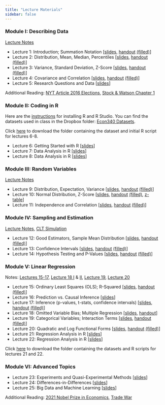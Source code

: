 ```yaml
---
title: "Lecture Materials"
sidebar: false
---
```


### Module I: Describing Data 

[Lecture Notes](Notes/Module1-Intro-and-Describing-Data/Describing-Data.pdf)

- Lecture 1: Introduction; Summation Notation [[slides](Lectures/Lecture1/Slides1.pdf), [handout](Lectures/Lecture1/ClassHandout1.pdf) [(filled)](Lectures/Lecture1/ClassHandout1_Filled.pdf)]
- Lecture 2: Distribution, Mean, Median, Percentiles [[slides](Lectures/Lecture2/Slides2.pdf), [handout](Lectures/Lecture2/ClassHandout2.pdf) [(filled)](Lectures/Lecture2/ClassHandout2_Filled.pdf)]
- Lecture 3: Variance, Standard Deviation, Z-Score [[slides](Lectures/Lecture3/Slides3.pdf), [handout](Lectures/Lecture3/ClassHandout3.pdf) [(filled)](Lectures/Lecture3/ClassHandout3_Filled.pdf)]
- Lecture 4: Covariance and Correlation [[slides](Lectures/Lecture4/Slides4.pdf), [handout](Lectures/Lecture4/ClassHandout4.pdf) [(filled)](Lectures/Lecture4/ClassHandout4_Filled.pdf)]
- Lecture 5: Research Questions and Data [[slides](Lectures/Lecture5/Slides5.pdf)]

Additional Reading: [NYT Article 2016 Elections](Readings/NYT-Article-2016-Elections.pdf), [Stock & Watson Chapter 1](Readings/Stock-&-Watson-Chapter1.pdf)

### Module II: Coding in R
Here are the [instructions](Notes/How-to-install-R.pdf) for installing R and R Studio. You can find the datasets used in class in the Dropbox folder: [Econ340 Datasets](https://www.dropbox.com/sh/9x7ac4qwnddl650/AAAP1FdTpFp2rXyZ6t-9-qqTa?dl=0).

Click [here](Lectures/Lecture6-8/lectures6-8.zip) to download the folder containing the dataset and initial R script for lectures 6-8.

- Lecture 6: Getting Started with R [[slides](Lectures/Lecture6-8/Slides6.pdf)]
- Lecture 7: Data Analysis in R [[slides](Lectures/Lecture6-8/Slides7.pdf)]
- Lecture 8: Data Analysis in R [[slides](Lectures/Lecture6-8/Slides8.pdf)]

### Module III: Random Variables

[Lecture Notes](Notes/Module3-Random-Variables/Random-Variables.pdf)

- Lecture 9: Distribution, Expectation, Variance [[slides](Lectures/Lecture9/Slides9.pdf), [handout](Lectures/Lecture9/ClassHandout9.pdf) [(filled)](Lectures/Lecture9/ClassHandout9_Filled.pdf)]
- Lecture 10: Normal Distribution, Z-Score [[slides](Lectures/Lecture10/Slides10.pdf), [handout](Lectures/Lecture10/ClassHandout10.pdf) [(filled)](Lectures/Lecture10/ClassHandout10_Filled.pdf), [z-table](Lectures/Lecture10/z_table.pdf)]
- Lecture 11: Independence and Correlation [[slides](Lectures/Lecture11/Slides11.pdf), [handout](Lectures/Lecture11/ClassHandout11.pdf) [(filled)](Lectures/Lecture11/ClassHandout11_Filled.pdf)]

### Module IV: Sampling and Estimation

[Lecture Notes](Notes/Module4-Sampling-and-Estimation/Sampling-and-Estimation.pdf), [CLT Simulation](https://dbhagia.shinyapps.io/CLT-Demo/)

- Lecture 12: Good Estimators, Sample Mean Distribution [[slides](Lectures/Lecture12/Slides12.pdf), [handout](Lectures/Lecture12/ClassHandout12.pdf) [(filled)](Lectures/Lecture12/ClassHandout12_Filled.pdf)]
- Lecture 13: Confidence Intervals [[slides](Lectures/Lecture13/Slides13.pdf), [handout](Lectures/Lecture13/ClassHandout13.pdf) [(filled)](Lectures/Lecture13/ClassHandout13_Filled.pdf)]
- Lecture 14: Hypothesis Testing and P-Values [[slides](Lectures/Lecture14/Slides14.pdf), [handout](Lectures/Lecture14/ClassHandout14.pdf) [(filled)](Lectures/Lecture14/ClassHandout14_Filled.pdf)]

### Module V: Linear Regression

Notes: [Lectures 15-17](Notes/Module5-Linear-Regression/Simple-Linear-Regression.pdf), [Lecture 18 I](Notes/Module5-Linear-Regression/Omitted-Variable-Bias.pdf) & [II](Notes/Module5-Linear-Regression/Multiple-Linear-Regression.pdf), [Lecture 19](Notes/Module5-Linear-Regression/Dummy-Variables-and-Interaction-Terms.pdf),  [Lecture 20](Notes/Module5-Linear-Regression/Functional-Forms.pdf)

- Lecture 15: Ordinary Least Squares (OLS); R-Squared [[slides](Lectures/Lecture15/Slides15.pdf), [handout](Lectures/Lecture15/ClassHandout15.pdf) [(filled)](Lectures/Lecture15/ClassHandout15_Filled.pdf)] 
- Lecture 16: Prediction vs. Causal Inference [[slides](Lectures/Lecture16/Slides16.pdf)]
- Lecture 17: Inference (p-values, t-stats, confidence intervals) [[slides](Lectures/Lecture17/Slides17.pdf), [handout](Lectures/Lecture17/ClassHandout17.pdf) [(filled)](Lectures/Lecture17/ClassHandout17_Filled.pdf)]
- Lecture 18: Omitted Variable Bias; Multiple Regression [[slides](Lectures/Lecture18/Slides18.pdf), [handout](Lectures/Lecture18/ClassHandout18.pdf)]
- Lecture 19: Categorical Variables; Interaction Terms [[slides](Lectures/Lecture19/Slides19.pdf), [handout](Lectures/Lecture19/ClassHandout19.pdf) [(filled)](Lectures/Lecture19/ClassHandout19_Filled.pdf)]
- Lecture 20: Quadratic and Log Functional Forms [[slides](Lectures/Lecture20/Slides20.pdf), [handout](Lectures/Lecture20/ClassHandout20.pdf) [(filled)](Lectures/Lecture20/ClassHandout20_Filled.pdf)]
- Lecture 21: Regression Analysis in R [[slides](Lectures/Lecture21-22/Slides21.pdf)]
- Lecture 22: Regression Analysis in R [[slides](Lectures/Lecture21-22/Slides22.pdf)]

Click [here](Lectures/Lecture21-22/lectures21-22.zip) to download the folder containing the datasets and R scripts for lectures 21 and 22.

### Module VI: Advanced Topics
- Lecture 23: Experiments and Quasi-Experimental Methods [[slides](Lectures/Lecture23/Slides23.pdf)]
- Lecture 24: Differences-in-Differences [[slides](Lectures/Lecture24/Slides24.pdf)]
- Lecture 25: Big Data and Machine Learning [[slides](Lectures/Lecture25/Slides25.pdf)]
  
Additional Reading: [2021 Nobel Prize in Economics](Readings/popular-economicsciencesprize2021.pdf), [Trade War](https://microeconomicinsights.org/the-return-to-protectionism/)